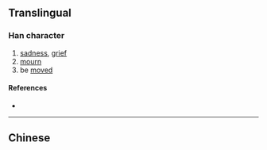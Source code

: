 {{also|慟}}
{{character info/new}}
==Translingual==

===Han character===
{{Han char|rn=61|rad=心|as=06|sn=9|four=|canj=PMIS|ids=⿰忄动}}

# [[sadness]], [[grief]]
# [[mourn]]
# be [[move]]d

====References====
* {{Han ref|kx=0386.161|hdz=42293.130|uh=6078|ud=24696}}

----

==Chinese==
{{zh-see|慟}}